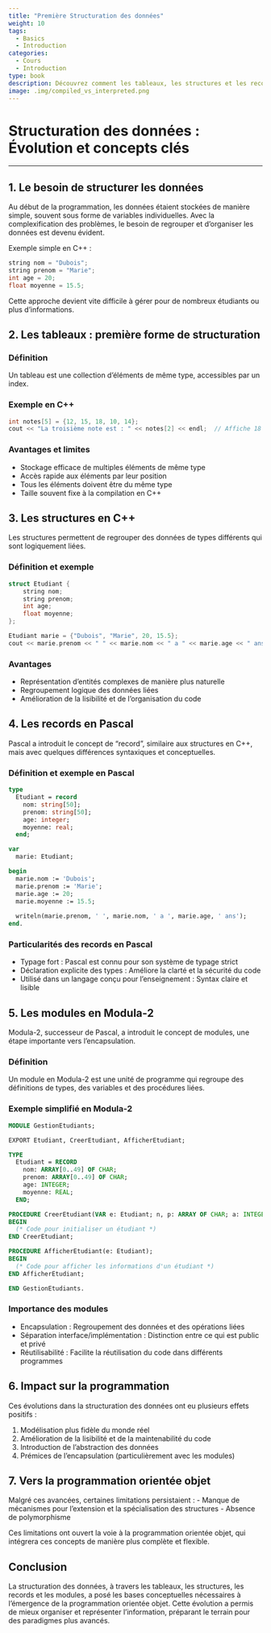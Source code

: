```yaml
---
title: "Première Structuration des données"
weight: 10
tags:
  - Basics
  - Introduction
categories:
  - Cours
  - Introduction
type: book
description: Découvrez comment les tableaux, les structures et les records ont permis de structurer les données dans les premiers langages de programmation.
image: .img/compiled_vs_interpreted.png
---
```



# Structuration des données : Évolution et concepts clés

---

## 1. Le besoin de structurer les données

Au début de la programmation, les données étaient stockées de manière simple, souvent sous forme de variables individuelles. Avec la complexification des problèmes, le besoin de regrouper et d'organiser les données est devenu évident.

Exemple simple en C++ :
```cpp
string nom = "Dubois";
string prenom = "Marie";
int age = 20;
float moyenne = 15.5;
```

Cette approche devient vite difficile à gérer pour de nombreux étudiants ou plus d'informations.

## 2. Les tableaux : première forme de structuration

### Définition
Un tableau est une collection d'éléments de même type, accessibles par un index.

### Exemple en C++
```cpp
int notes[5] = {12, 15, 18, 10, 14};
cout << "La troisième note est : " << notes[2] << endl;  // Affiche 18
```

### Avantages et limites
+ Stockage efficace de multiples éléments de même type
+ Accès rapide aux éléments par leur position
- Tous les éléments doivent être du même type
- Taille souvent fixe à la compilation en C++

## 3. Les structures en C++

Les structures permettent de regrouper des données de types différents qui sont logiquement liées.

### Définition et exemple
```cpp
struct Etudiant {
    string nom;
    string prenom;
    int age;
    float moyenne;
};

Etudiant marie = {"Dubois", "Marie", 20, 15.5};
cout << marie.prenom << " " << marie.nom << " a " << marie.age << " ans" << endl;
```

### Avantages
- Représentation d'entités complexes de manière plus naturelle
- Regroupement logique des données liées
- Amélioration de la lisibilité et de l'organisation du code

## 4. Les records en Pascal

Pascal a introduit le concept de "record", similaire aux structures en C++, mais avec quelques différences syntaxiques et conceptuelles.

### Définition et exemple en Pascal
```pascal
type
  Etudiant = record
    nom: string[50];
    prenom: string[50];
    age: integer;
    moyenne: real;
  end;

var
  marie: Etudiant;

begin
  marie.nom := 'Dubois';
  marie.prenom := 'Marie';
  marie.age := 20;
  marie.moyenne := 15.5;
  
  writeln(marie.prenom, ' ', marie.nom, ' a ', marie.age, ' ans');
end.
```

### Particularités des records en Pascal
- Typage fort : Pascal est connu pour son système de typage strict
- Déclaration explicite des types : Améliore la clarté et la sécurité du code
- Utilisé dans un langage conçu pour l'enseignement : Syntax claire et lisible

## 5. Les modules en Modula-2

Modula-2, successeur de Pascal, a introduit le concept de modules, une étape importante vers l'encapsulation.

### Définition
Un module en Modula-2 est une unité de programme qui regroupe des définitions de types, des variables et des procédures liées.

### Exemple simplifié en Modula-2
```modula-2
MODULE GestionEtudiants;

EXPORT Etudiant, CreerEtudiant, AfficherEtudiant;

TYPE
  Etudiant = RECORD
    nom: ARRAY[0..49] OF CHAR;
    prenom: ARRAY[0..49] OF CHAR;
    age: INTEGER;
    moyenne: REAL;
  END;

PROCEDURE CreerEtudiant(VAR e: Etudiant; n, p: ARRAY OF CHAR; a: INTEGER; m: REAL);
BEGIN
  (* Code pour initialiser un étudiant *)
END CreerEtudiant;

PROCEDURE AfficherEtudiant(e: Etudiant);
BEGIN
  (* Code pour afficher les informations d'un étudiant *)
END AfficherEtudiant;

END GestionEtudiants.
```

### Importance des modules
- Encapsulation : Regroupement des données et des opérations liées
- Séparation interface/implémentation : Distinction entre ce qui est public et privé
- Réutilisabilité : Facilite la réutilisation du code dans différents programmes

## 6. Impact sur la programmation

Ces évolutions dans la structuration des données ont eu plusieurs effets positifs :

1. Modélisation plus fidèle du monde réel
2. Amélioration de la lisibilité et de la maintenabilité du code
3. Introduction de l'abstraction des données
4. Prémices de l'encapsulation (particulièrement avec les modules)

## 7. Vers la programmation orientée objet

Malgré ces avancées, certaines limitations persistaient :
- Manque de mécanismes pour l'extension et la spécialisation des structures
- Absence de polymorphisme

Ces limitations ont ouvert la voie à la programmation orientée objet, qui intégrera ces concepts de manière plus complète et flexible.

## Conclusion

La structuration des données, à travers les tableaux, les structures, les records et les modules, a posé les bases conceptuelles nécessaires à l'émergence de la programmation orientée objet. Cette évolution a permis de mieux organiser et représenter l'information, préparant le terrain pour des paradigmes plus avancés.